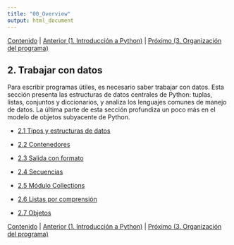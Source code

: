 ```yaml
---
title: "00_Overview"
output: html_document
---
```


[Contenido](../Contents.Rmd) \| [Anterior (1. Introducción a Python)](../01_Introduction/00_Overview.Rmd) \| [Próximo (3. Organización del programa)](../03_Program_organization/00_Overview.Rmd)

## 2. Trabajar con datos

Para escribir programas útiles, es necesario saber trabajar con datos. Esta sección presenta las estructuras de datos centrales de Python: tuplas, listas, conjuntos y diccionarios, y analiza los lenguajes comunes de manejo de datos. La última parte de esta sección profundiza un poco más en el modelo de objetos subyacente de Python.

-   [2.1 Tipos y estructuras de datos](01_Datatypes.md)

-   [2.2 Contenedores](02_Containers.md)

-   [2.3 Salida con formato](03_Formatting.md)

-   [2.4 Secuencias](04_Sequences.md)

-   [2.5 Módulo Collections](05_Collections.md)

-   [2.6 Listas por comprensión](06_List_comprehension.md)

-   [2.7 Objetos](07_Objects.md)

[Contenido](../Contents.Rmd) \| [Anterior (1. Introducción a Python)](../01_Introduction/00_Overview.Rmd) \| [Próximo (3. Organización del programa)](../03_Program_organization/00_Overview.Rmd)
